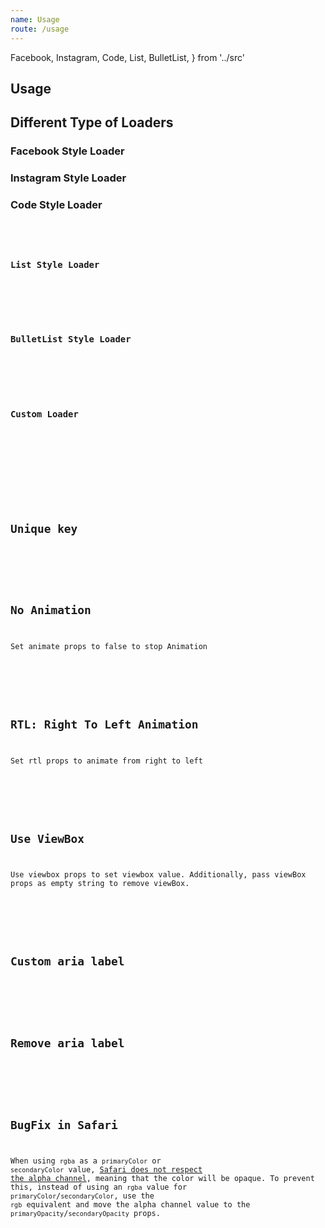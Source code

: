 ```yaml
---
name: Usage
route: /usage
---
```



  Facebook,
  Instagram,
  Code,
  List,
  BulletList,
} from '../src'

## Usage

<PropsTable of={FacebookStyle} />

## Different Type of Loaders

### Facebook Style Loader

<Playground>
  <Facebook />
</Playground>

### Instagram Style Loader

<Playground>
  <Instagram />
</Playground>

### Code Style Loader

<Playground>
  <Code />
</Playground>

### List Style Loader

<Playground>
  <List />
</Playground>

### BulletList Style Loader

<Playground>
  <BulletList />
</Playground>

### Custom Loader

<Playground>
  <ContentLoader
    height={140}
    speed={1}
    primaryColor={'#333'}
    secondaryColor={'#999'}
  >
    <rect x="80" y="17" rx="4" ry="4" width="300" height="13" />
    <rect x="82" y="44" rx="3" ry="3" width="250" height="10" />
    <circle cx="35" cy="35" r="35" />
  </ContentLoader>
</Playground>

## Unique key

<Playground>
  <Facebook uniquekey="unique-key" />
</Playground>

## No Animation

Set animate props to false to stop Animation

<Playground>
  <Facebook animate={false} />
</Playground>

## RTL: Right To Left Animation

Set rtl props to animate from right to left

<Playground>
  <Instagram rtl />
</Playground>

## Use ViewBox

Use viewbox props to set viewbox value.
Additionally, pass viewBox props as empty string to remove viewBox.

<Playground>
  <ContentLoader viewBox="" />
</Playground>

## Custom aria label

<Playground>
  <ContentLoader ariaLabel="My custom loader" />
</Playground>

## Remove aria label

<Playground>
  <ContentLoader ariaLabel={false} />
</Playground>

## BugFix in Safari

When using `rgba` as a `primaryColor` or `secondaryColor` value,
[Safari does not respect the alpha channel](https://github.com/w3c/svgwg/issues/180),
meaning that the color will be opaque. To prevent this, instead of using an
`rgba` value for `primaryColor`/`secondaryColor`, use the `rgb` equivalent and
move the alpha channel value to the `primaryOpacity`/`secondaryOpacity` props.

<Playground>
  <ContentLoader
    primaryColor="rgb(0,0,0)"
    secondaryColor="rgb(0,0,0)"
    primaryOpacity={0.06}
    secondaryOpacity={0.12}
  />
</Playground>
